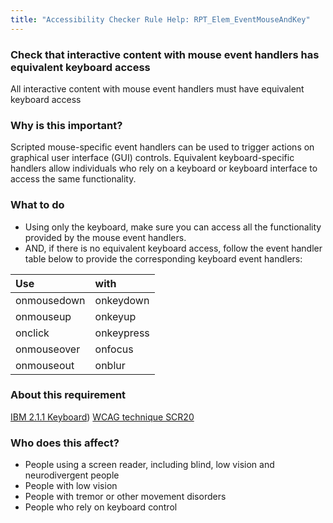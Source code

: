```yaml
---
title: "Accessibility Checker Rule Help: RPT_Elem_EventMouseAndKey"
---
```


<div className="toolHelp">
<Row>
<Column colLg={16} colMd={8} colSm={4} className="toolHead">

### Check that interactive content with mouse event handlers has equivalent keyboard access

<div id="locLevel"></div>

All interactive content with mouse event handlers must have equivalent keyboard access

</Column>
</Row>
<Row>
<Column colLg={11} colMd={5} colSm={4} className="toolMain">

### Why is this important?

Scripted mouse-specific event handlers can be used to trigger actions on graphical user interface (GUI) controls. Equivalent keyboard-specific handlers allow individuals who rely on a keyboard or keyboard interface to access the same functionality.

<div id="locSnippet"></div>

### What to do

* Using only the keyboard, make sure you can access all the functionality provided by the mouse event handlers.
* AND, if there is no equivalent keyboard access, follow the event handler table below to provide the corresponding keyboard event handlers:

| Use           | with          |
| :------------ | :------------ |
| onmousedown   | onkeydown     |
| onmouseup     | onkeyup       |
| onclick       | onkeypress    |
| onmouseover   | onfocus 		|
| onmouseout    | onblur        |

</Column>
<Column colLg={5} colMd={3} colSm={4} className="toolLeft">

### About this requirement

[IBM 2.1.1 Keyboard](https://www.ibm.com/able/requirements/requirements/#2_1_1))
[WCAG technique SCR20](https://www.w3.org/WAI/WCAG21/Techniques/client-side-script/SCR20)

### Who does this affect?

* People using a screen reader, including blind, low vision and neurodivergent people
* People with low vision
* People with tremor or other movement disorders
* People who rely on keyboard control

</Column>
</Row>
</div>

